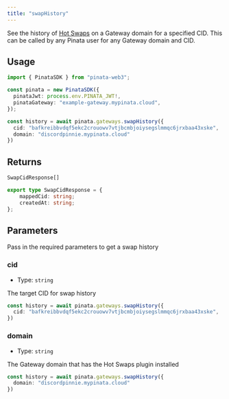 ```yaml
---
title: "swapHistory"
---
```


See the history of [Hot Swaps](/gateways/plugins/hot-swaps) on a Gateway domain for a specified CID. This can be called by any Pinata user for any Gateway domain and CID.

## Usage

```typescript
import { PinataSDK } from "pinata-web3";

const pinata = new PinataSDK({
  pinataJwt: process.env.PINATA_JWT!,
  pinataGateway: "example-gateway.mypinata.cloud",
});

const history = await pinata.gateways.swapHistory({
  cid: "bafkreibbvdqf5ekc2crouowv7vtjbcmbjoiysegslmmqc6jrxbaa43xske",
  domain: "discordpinnie.mypinata.cloud"
})
```

## Returns

```typescript
SwapCidResponse[]

export type SwapCidResponse = {
	mappedCid: string;
	createdAt: string;
};
```

## Parameters

Pass in the required parameters to get a swap history

### cid

- Type: `string`

The target CID for swap history

```typescript
const history = await pinata.gateways.swapHistory({
  cid: "bafkreibbvdqf5ekc2crouowv7vtjbcmbjoiysegslmmqc6jrxbaa43xske",
})
```

### domain

- Type: `string`

The Gateway domain that has the Hot Swaps plugin installed

```typescript
const history = await pinata.gateways.swapHistory({
  domain: "discordpinnie.mypinata.cloud"
})
```
